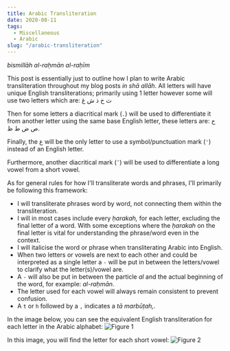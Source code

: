 ```yaml
---
title: Arabic Transliteration
date: 2020-08-11
tags:
  - Miscellaneous
  - Arabic
slug: "/arabic-transliteration"
---
```


*bismillāh al-raḥmān al-raḥīm*

This post is essentially just to outline how I plan to write Arabic transliteration throughout my blog posts *in shā allāh*. All letters will have unique English transliterations; primarily using 1 letter however some will use two letters which are: ث خ ذ ش غ

Then for some letters a diacritical mark (`.`) will be used to differentiate it from another letter using the same base English letter, these letters are: ح ص ض ط ظ.

Finally, the ع will be the only letter to use a symbol/punctuation mark (`'`) instead of an English letter.

Furthermore, another diacritical mark (`¯`) will be used to differentiate a long vowel from a short vowel.

As for general rules for how I'll transliterate words and phrases, I'll primarily be following this framework:
- I will transliterate phrases word by word, not connecting them within the transliteration.
- I will in most cases include every *ḥarakah,* for each letter, excluding the final letter of a word. With some exceptions where the *ḥarakah* on the final letter is vital for understanding the phrase/word even in the context.
- I will italicise the word or phrase when transliterating Arabic into English.
- When two letters or vowels are next to each other and could be interpreted as a single letter a `-` will be put in between the letters/vowel to clarify what the letter(s)/vowel are.
- A `-` will also be put in between the particle *al* and the actual beginning of the word, for example: *al-raḥmān*.
- The letter used for each vowel will always remain consistent to prevent confusion.
- A `t` or `h` followed by a `,` indicates a *tā marbūṭah,*.

In the image below, you can see the equivalent English transliteration for each letter in the Arabic alphabet:
![Figure 1](figure1.png)

In this image, you will find the letter for each short vowel:
![Figure 2](figure2.png)

